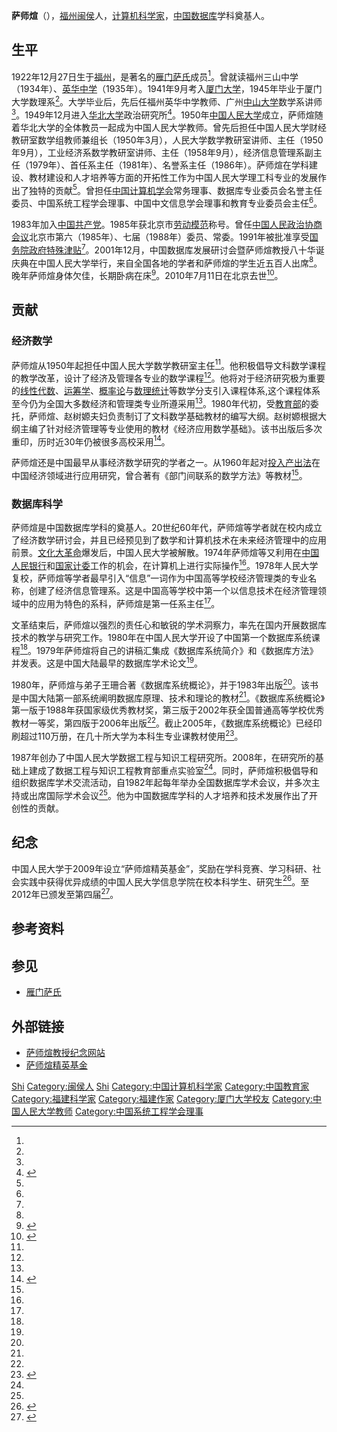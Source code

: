 {{Infobox scientist
| name = 萨师煊
| box_width = 
| image = Sa Shixuan.jpg
| image_size = 
| alt = 
| caption = 
| birth_date = {{Birth date|1922|12|27}}
| birth_place = {{ROC-1912}}[[福建省|福建省]][[福州市|福州市]]
| death_date = {{Death date and age|2010|7|11|1922|12|27}}
| death_place = {{PRC}}[[北京市|北京市]]
| fields = [[经济数学|经济数学]]<br>[[数据库|数据库]][[科学|科学]]
| workplaces = [[中国人民大学|中国人民大学]]
| alma_mater = [[厦门大学|厦门大学]]
}}
'''萨师煊'''（{{bd|1922年|12月27日|2010年|7月11日|catIdx=Sa薩師煊}}），[[福州|福州]][[闽侯|闽侯]]人，[[计算机科学家|计算机科学家]]，[[中国|中国]][[数据库|数据库]]学科奠基人。

==生平==
1922年12月27日生于[[福州|福州]]，是著名的[[雁门萨氏|雁门萨氏]]成员<ref name="info.ruc"/>。曾就读福州三山中学（1934年）、[[英华中学|英华中学]]（1935年）。1941年9月考入[[厦门大学|厦门大学]]，1945年毕业于厦门大学数理系<ref name="info.ruc"/>。大学毕业后，先后任福州英华中学教师、广州[[中山大学|中山大学]]数学系讲师<ref name="info.ruc"/>。1949年12月进入[[华北大学|华北大学]]政治研究所<ref name="ws">{{cite journal|author=王珊|title=计算机科学家——萨师煊|journal=中国人民大学学报|year=1992|volume=7}}</ref>。1950年[[中国人民大学|中国人民大学]]成立，萨师煊随着华北大学的全体教员一起成为中国人民大学教师。曾先后担任中国人民大学财经教研室数学组教师兼组长（1950年3月），人民大学数学教研室讲师、主任（1950年9月），工业经济系数学教研室讲师、主任（1958年9月），经济信息管理系副主任（1979年）、首任系主任（1981年）、名誉系主任（1986年）。萨师煊在学科建设、教材建设和人才培养等方面的开拓性工作为中国人民大学理工科专业的发展作出了独特的贡献<ref name="info.ruc"/>。曾担任[[中国计算机学会|中国计算机学会]]常务理事、数据库专业委员会名誉主任委员、中国系统工程学会理事、中国中文信息学会理事和教育专业委员会主任<ref name="ws"/>。

1983年加入[[中国共产党|中国共产党]]。1985年获北京市[[劳动模范|劳动模范]]称号。曾任[[中国人民政治协商会议|中国人民政治协商会议]]北京市第六（1985年）、七届（1988年）委员、常委。1991年被批准享受[[国务院政府特殊津贴|国务院政府特殊津贴]]<ref name="info.ruc"/>。2001年12月，中国数据库发展研讨会暨萨师煊教授八十华诞庆典在中国人民大学举行，来自全国各地的学者和萨师煊的学生近五百人出席<ref name="info.ruc"/>。晚年萨师煊身体欠佳，长期卧病在床<ref>{{cite web|url=http://info.ruc.edu.cn/salaofund/salao/salaofengcai.aspx|title=学界楷模 长者风范——回忆萨师煊教授80华诞|author=任永杰|deadurl=yes|archiveurl=https://web.archive.org/web/20120512015823/http://info.ruc.edu.cn/salaofund/salao/salaofengcai.aspx|archivedate=2012-05-12}}</ref>。2010年7月11日在北京去世<ref>{{cite web|title=讣告|url=http://www.ccf-dbs.org.cn/articleinfo/detail_5_9_130.aspx|publisher=中国计算机学会数据库专业委员会|date=2010-07-12|access-date=2013-01-19|archive-date=2014-07-14|archive-url=https://web.archive.org/web/20140714200404/http://www.ccf-dbs.org.cn/articleinfo/detail_5_9_130.aspx|dead-url=yes}}</ref>。

==贡献==
===经济数学===
萨师煊从1950年起担任中国人民大学数学教研室主任<ref name="info.ruc"/>。他积极倡导文科数学课程的教学改革，设计了经济及管理各专业的数学课程<ref name="ws"/>。他将对于经济研究极为重要的[[线性代数|线性代数]]、[[运筹学|运筹学]]、[[概率论|概率论]]与[[数理统计|数理统计]]等数学分支引入课程体系,这个课程体系至今仍为全国大多数经济和管理类专业所遵采用<ref name="ws"/>。1980年代初，受[[中华人民共和国教育部|教育部]]的委托，萨师煊、赵树嫄夫妇负责制订了文科数学基础教材的编写大纲。赵树嫄根据大纲主编了针对经济管理等专业使用的教材《经济应用数学基础》。该书出版后多次重印，历时近30年仍被很多高校采用<ref name="info.ruc">{{cite web|url=http://info.ruc.edu.cn/sa/intro.htm|title=萨师煊教授生平|publisher=中国人民大学信息学院|accessdate=2010-07-13|deadurl=yes|archiveurl=https://web.archive.org/web/20100716182955/http://info.ruc.edu.cn/sa/intro.htm|archivedate=2010-07-16}}</ref>。

萨师煊还是中国最早从事经济数学研究的学者之一。从1960年起对[[投入产出法|投入产出法]]在中国经济领域进行应用研究，曾合著有《部门间联系的数学方法》等教材<ref name="ws"/>。

===数据库科学===
萨师煊是中国数据库学科的奠基人。20世纪60年代，萨师煊等学者就在校内成立了经济数学研讨会，并且已经预见到了数学和计算机技术在未来经济管理中的应用前景。[[文化大革命|文化大革命]]爆发后，中国人民大学被解散。1974年萨师煊等又利用在[[中国人民银行|中国人民银行]]和[[国家计委|国家计委]]工作的机会，在计算机上进行实际操作<ref name="info.ruc"/>。1978年人民大学复校，萨师煊等学者最早引入“信息”一词作为中国高等学校经济管理类的专业名称，创建了经济信息管理系。这是中国高等学校中第一个以信息技术在经济管理领域中的应用为特色的系科，萨师煊是第一任系主任<ref name="info.ruc"/>。

文革结束后，萨师煊以强烈的责任心和敏锐的学术洞察力，率先在国内开展数据库技术的教学与研究工作。1980年在中国人民大学开设了中国第一个数据库系统课程<ref name="ws"/>。1979年萨师煊将自己的讲稿汇集成《数据库系统简介》和《数据库方法》并发表。这是中国大陆最早的数据库学术论文<ref name="info.ruc"/>。

1980年，萨师煊与弟子王珊合著《数据库系统概论》，并于1983年出版<ref name="ws"/>。该书是中国大陆第一部系统阐明数据库原理、技术和理论的教材<ref name="info.ruc"/>。《数据库系统概论》第一版于1988年获国家级优秀教材奖，第三版于2002年获全国普通高等学校优秀教材一等奖，第四版于2006年出版<ref name="book"/>。截止2005年，《数据库系统概论》已经印刷超过110万册，在几十所大学为本科生专业课教材使用<ref name="book">{{cite web|url=http://course.jingpinke.com/details/results?uuid=8a833996-18ac928d-0118-ac928f68-023e&courseID=A050015&column=effect|title=数据库系统概论 中国人民大学 王珊|publisher=国家精品课程资源网|access-date=2013-01-17|archive-date=2014-07-14|archive-url=https://web.archive.org/web/20140714230137/http://course.jingpinke.com/details/results?uuid=8a833996-18ac928d-0118-ac928f68-023e&courseID=A050015&column=effect|dead-url=yes}}</ref>。

1987年创办了中国人民大学数据工程与知识工程研究所。2008年，在研究所的基础上建成了数据工程与知识工程教育部重点实验室<ref name="info.ruc"/>。同时，萨师煊积极倡导和组织数据库学术交流活动，自1982年起每年举办全国数据库学术会议，并多次主持或出席国际学术会议<ref name="ws"/>。他为中国数据库学科的人才培养和技术发展作出了开创性的贡献。

==纪念==
中国人民大学于2009年设立“萨师煊精英基金”，奖励在学科竞赛、学习科研、社会实践中获得优异成绩的中国人民大学信息学院在校本科学生、研究生<ref>{{cite web|url=http://info.ruc.edu.cn/salaofund/news/news.aspx?id=58|title=萨师煊精英基金理事会第一届全体会议成功举行|date=2009-10-23|deadurl=yes|archiveurl=https://web.archive.org/web/20120510202009/http://info.ruc.edu.cn/salaofund/news/news.aspx?id=58|archivedate=2012-05-10}}</ref>。至2012年已颁发至第四届<ref>{{cite news|url=http://news.ruc.edu.cn/archives/44246|title=“信火相传”第四届萨师煊精英基金颁奖典礼举行|date=2012-12-28|publisher=人大新闻网|accessdate=2013-01-19|archive-date=2019-07-28|archive-url=https://web.archive.org/web/20190728142323/http://news.ruc.edu.cn/archives/44246|dead-url=no}}</ref>。

== 参考资料 ==
{{reflist}}

==参见==
*[[雁门萨氏|雁门萨氏]]

== 外部链接 ==
* [https://web.archive.org/web/20100716182938/http://info.ruc.edu.cn/sa/ 萨师煊教授纪念网站] {{zh icon}}
* [https://web.archive.org/web/20130115192016/http://info.ruc.edu.cn/salaofund/ 萨师煊精英基金] {{zh icon}}

{{Authority control}}
{{DEFAULTSORT:Sa萨}}
[[Category:萨姓|Shi]]
[[Category:闽侯人|Category:闽侯人]]
[[Category:雁门萨氏|Shi]]
[[Category:中国计算机科学家|Category:中国计算机科学家]]
[[Category:中国教育家|Category:中国教育家]]
[[Category:福建科学家|Category:福建科学家]]
[[Category:福建作家|Category:福建作家]]
[[Category:厦门大学校友|Category:厦门大学校友]]
[[Category:中国人民大学教师|Category:中国人民大学教师]]
[[Category:中国系统工程学会理事|Category:中国系统工程学会理事]]